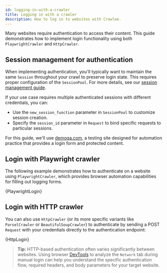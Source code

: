 ```yaml
---
id: logging-in-with-a-crawler
title: Logging in with a crawler
description: How to log in to websites with Crawlee.
---
```




Many websites require authentication to access their content. This guide demonstrates how to implement login functionality using both <ApiLink to="class/PlaywrightCrawler">`PlaywrightCrawler`</ApiLink> and <ApiLink to="class/HttpCrawler">`HttpCrawler`</ApiLink>.

## Session management for authentication

When implementing authentication, you'll typically want to maintain the same <ApiLink to="class/Session">`Session`</ApiLink> throughout your crawl to preserve login state. This requires proper configuration of the <ApiLink to="class/SessionPool">`SessionPool`</ApiLink>. For more details, see our [session management guide](./session-management).

If your use case requires multiple authenticated sessions with different credentials, you can:
- Use the `new_session_function` parameter in <ApiLink to="class/SessionPool#__init__">`SessionPool`</ApiLink> to customize session creation.
- Specify the `session_id` parameter in <ApiLink to="class/Request#from_url">`Request`</ApiLink> to bind specific requests to particular sessions.

For this guide, we'll use [demoqa.com](https://demoqa.com/login), a testing site designed for automation practice that provides a login form and protected content.

## Login with Playwright crawler

The following example demonstrates how to authenticate on a website using <ApiLink to="class/PlaywrightCrawler">`PlaywrightCrawler`</ApiLink>, which provides browser automation capabilities for filling out logging forms.

<RunnableCodeBlock className="language-python" language="python">
    {PlaywrightLogin}
</RunnableCodeBlock>

## Login with HTTP crawler

You can also use <ApiLink to="class/HttpCrawler">`HttpCrawler`</ApiLink> (or its more specific variants like <ApiLink to="class/ParselCrawler">`ParselCrawler`</ApiLink> or <ApiLink to="class/BeautifulSoupCrawler">`BeautifulSoupCrawler`</ApiLink>) to authenticate by sending a POST <ApiLink to="class/Request">`Request`</ApiLink> with your credentials directly to the authentication endpoint:

<RunnableCodeBlock className="language-python" language="python">
    {HttpLogin}
</RunnableCodeBlock>

> **Tip:** HTTP-based authentication often varies significantly between websites. Using browser [DevTools](https://developer.chrome.com/docs/devtools/overview) to analyze the `Network` tab during manual login can help you understand the specific authentication flow, required headers, and body parameters for your target website.
